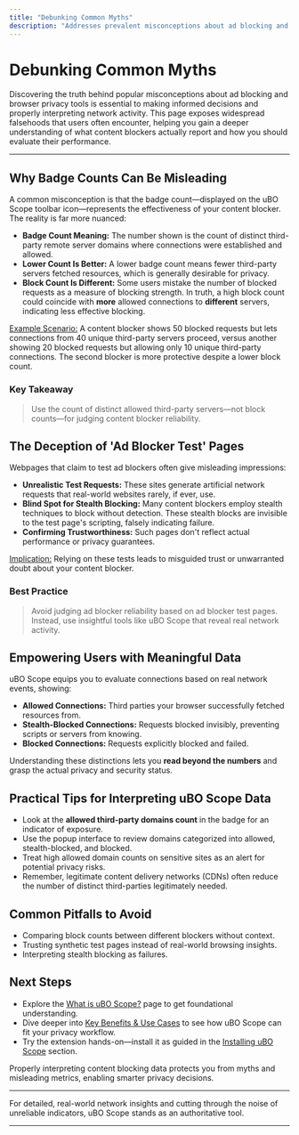 ```yaml
---
title: "Debunking Common Myths"
description: "Addresses prevalent misconceptions about ad blocking and browser privacy tools. Highlights why badge counts are not reliable indicators of content blocker performance and cautions against using generic ad blocker tests as trust benchmarks. Empowers users to interpret data meaningfully."
---
```


# Debunking Common Myths

Discovering the truth behind popular misconceptions about ad blocking and browser privacy tools is essential to making informed decisions and properly interpreting network activity. This page exposes widespread falsehoods that users often encounter, helping you gain a deeper understanding of what content blockers actually report and how you should evaluate their performance.

---

## Why Badge Counts Can Be Misleading

A common misconception is that the badge count—displayed on the uBO Scope toolbar icon—represents the effectiveness of your content blocker. The reality is far more nuanced:

- **Badge Count Meaning:** The number shown is the count of distinct third-party remote server domains where connections were established and allowed.
- **Lower Count Is Better:** A lower badge count means fewer third-party servers fetched resources, which is generally desirable for privacy.
- **Block Count Is Different:** Some users mistake the number of blocked requests as a measure of blocking strength. In truth, a high block count could coincide with **more** allowed connections to **different** servers, indicating less effective blocking.

<u>Example Scenario:</u> A content blocker shows 50 blocked requests but lets connections from 40 unique third-party servers proceed, versus another showing 20 blocked requests but allowing only 10 unique third-party connections. The second blocker is more protective despite a lower block count.

### Key Takeaway

> Use the count of distinct allowed third-party servers—not block counts—for judging content blocker reliability.

## The Deception of 'Ad Blocker Test' Pages

Webpages that claim to test ad blockers often give misleading impressions:

- **Unrealistic Test Requests:** These sites generate artificial network requests that real-world websites rarely, if ever, use.
- **Blind Spot for Stealth Blocking:** Many content blockers employ stealth techniques to block without detection. These stealth blocks are invisible to the test page's scripting, falsely indicating failure.
- **Confirming Trustworthiness:** Such pages don't reflect actual performance or privacy guarantees.

<u>Implication:</u> Relying on these tests leads to misguided trust or unwarranted doubt about your content blocker.

### Best Practice

> Avoid judging ad blocker reliability based on ad blocker test pages. Instead, use insightful tools like uBO Scope that reveal real network activity.

## Empowering Users with Meaningful Data

uBO Scope equips you to evaluate connections based on real network events, showing:

- **Allowed Connections:** Third parties your browser successfully fetched resources from.
- **Stealth-Blocked Connections:** Requests blocked invisibly, preventing scripts or servers from knowing.
- **Blocked Connections:** Requests explicitly blocked and failed.

Understanding these distinctions lets you **read beyond the numbers** and grasp the actual privacy and security status.

## Practical Tips for Interpreting uBO Scope Data

- Look at the **allowed third-party domains count** in the badge for an indicator of exposure.
- Use the popup interface to review domains categorized into allowed, stealth-blocked, and blocked.
- Treat high allowed domain counts on sensitive sites as an alert for potential privacy risks.
- Remember, legitimate content delivery networks (CDNs) often reduce the number of distinct third-parties legitimately needed.

## Common Pitfalls to Avoid

- Comparing block counts between different blockers without context.
- Trusting synthetic test pages instead of real-world browsing insights.
- Interpreting stealth blocking as failures.

## Next Steps

- Explore the [What is uBO Scope?](./what-is-ubo-scope) page to get foundational understanding.
- Dive deeper into [Key Benefits & Use Cases](./key-benefits-and-use-cases) to see how uBO Scope can fit your privacy workflow.
- Try the extension hands-on—install it as guided in the [Installing uBO Scope](../../getting-started/install-and-setup/installing-extension) section.

<Tip>
Properly interpreting content blocking data protects you from myths and misleading metrics, enabling smarter privacy decisions.
</Tip>

---

For detailed, real-world network insights and cutting through the noise of unreliable indicators, uBO Scope stands as an authoritative tool.

---